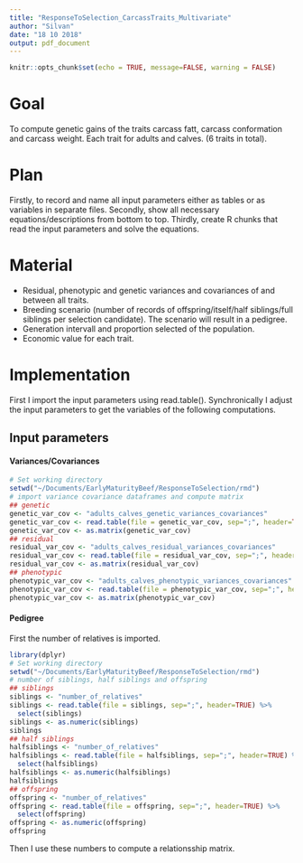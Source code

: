 ```yaml
---
title: "ResponseToSelection_CarcassTraits_Multivariate"
author: "Silvan"
date: "18 10 2018"
output: pdf_document
---
```


```r
knitr::opts_chunk$set(echo = TRUE, message=FALSE, warning = FALSE)
```

# Goal

To compute genetic gains of the traits carcass fatt, carcass conformation and carcass weight. Each trait for adults and calves. (6 traits in total).

# Plan

Firstly, to record and name all input parameters either as tables or as variables in separate files.
Secondly, show all necessary equations/descriptions from bottom to top.
Thirdly, create R chunks that read the input parameters and solve the equations.

# Material

* Residual, phenotypic and genetic variances and covariances of and between all traits.
* Breeding scenario (number of records of offspring/itself/half siblings/full siblings per selection candidate). The scenario will result in a pedigree.
* Generation intervall and proportion selected of the population.
* Economic value for each trait.

# Implementation

First I import the input parameters using read.table(). 
Synchronically I adjust the input parameters to get the variables of the following computations.

## Input parameters

#### Variances/Covariances

```r
# Set working directory
setwd("~/Documents/EarlyMaturityBeef/ResponseToSelection/rmd")
# import variance covariance dataframes and compute matrix
## genetic
genetic_var_cov <- "adults_calves_genetic_variances_covariances"
genetic_var_cov <- read.table(file = genetic_var_cov, sep=";", header=TRUE)
genetic_var_cov <- as.matrix(genetic_var_cov)
## residual
residual_var_cov <- "adults_calves_residual_variances_covariances"
residual_var_cov <- read.table(file = residual_var_cov, sep=";", header=TRUE)
residual_var_cov <- as.matrix(residual_var_cov)
## phenotypic
phenotypic_var_cov <- "adults_calves_phenotypic_variances_covariances"
phenotypic_var_cov <- read.table(file = phenotypic_var_cov, sep=";", header=TRUE)
phenotypic_var_cov <- as.matrix(phenotypic_var_cov)
```

#### Pedigree

First the number of relatives is imported.
```r
library(dplyr)
# Set working directory
setwd("~/Documents/EarlyMaturityBeef/ResponseToSelection/rmd")
# number of siblings, half siblings and offspring
## siblings
siblings <- "number_of_relatives"
siblings <- read.table(file = siblings, sep=";", header=TRUE) %>%
  select(siblings)
siblings <- as.numeric(siblings)
siblings
## half siblings
halfsiblings <- "number_of_relatives"
halfsiblings <- read.table(file = halfsiblings, sep=";", header=TRUE) %>%
  select(halfsiblings)
halfsiblings <- as.numeric(halfsiblings)
halfsiblings
## offspring
offspring <- "number_of_relatives"
offspring <- read.table(file = offspring, sep=";", header=TRUE) %>%
  select(offspring)
offspring <- as.numeric(offspring)
offspring
```

Then I use these numbers to compute a relationsship matrix.

```r

```





